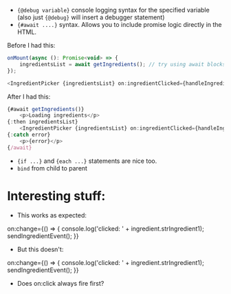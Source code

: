- `{@debug variable}` console logging syntax for the specified variable (also just `{@debug}` will insert a debugger statement)
- `{#await ....}` syntax. Allows you to include promise logic directly in the HTML.

Before I had this:

```js
onMount(async (): Promise<void> => {
	ingredientsList = await getIngredients(); // try using await blocks, eg: {#await expression}...{:then name}...{:catch name}...{/await}
});
```

```js
<IngredientPicker {ingredientsList} on:ingredientClicked={handleIngredientListChanged} />
```

After I had this:

```js
{#await getIngredients()}
	<p>Loading ingredients</p>
{:then ingredientsList}
	<IngredientPicker {ingredientsList} on:ingredientClicked={handleIngredientListChanged} />
{:catch error}
	<p>{error}</p>
{/await}
```

- `{if ...}` and `{each ...}` statements are nice too.
- `bind` from child to parent

# Interesting stuff:

- This works as expected:

on:change={() => {
console.log('clicked: ' + ingredient.strIngredient1);
sendIngredientEvent();
}}

- But this doesn't:

on:change={() => {
console.log('clicked: ' + ingredient.strIngredient1);
sendIngredientEvent();
}}

- Does on:click always fire first?
